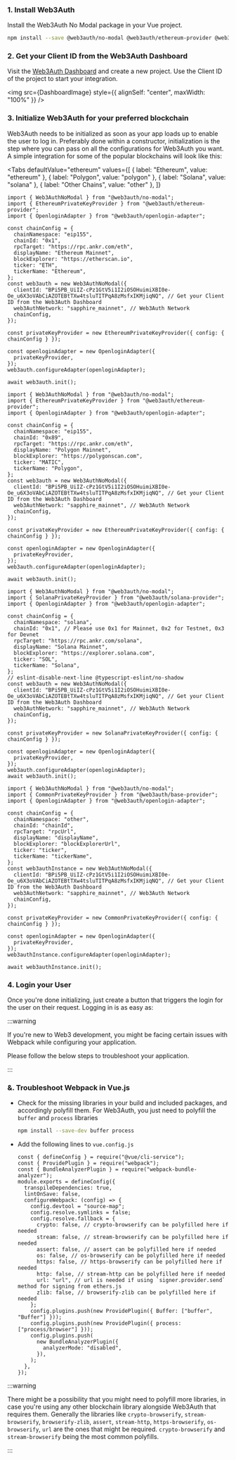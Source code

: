 
### 1. Install Web3Auth

Install the Web3Auth No Modal package in your Vue project.

```bash npm2yarn
npm install --save @web3auth/no-modal @web3auth/ethereum-provider @web3auth/openlogin-adapter @web3auth/solana-provider @web3auth/base-provider
```

### 2. Get your Client ID from the Web3Auth Dashboard

Visit the [Web3Auth Dashboard](https://dashboard.web3auth.io) and create a new project. Use the Client ID of the project to start your integration.

<img src={DashboardImage} style={{ alignSelf: "center", maxWidth: "100%" }} />

### 3. Initialize Web3Auth for your preferred blockchain

Web3Auth needs to be initialized as soon as your app loads up to enable the user to log in. Preferably done within a constructor, initialization is
the step where you can pass on all the configurations for Web3Auth you want. A simple integration for some of the popular blockchains will look like
this:

<Tabs
  defaultValue="ethereum"
  values={[
    { label: "Ethereum", value: "ethereum" },
    { label: "Polygon", value: "polygon" },
    { label: "Solana", value: "solana" },
    { label: "Other Chains", value: "other" },
  ]}
>

<TabItem value="ethereum">

```tsx
import { Web3AuthNoModal } from "@web3auth/no-modal";
import { EthereumPrivateKeyProvider } from "@web3auth/ethereum-provider";
import { OpenloginAdapter } from "@web3auth/openlogin-adapter";

const chainConfig = {
  chainNamespace: "eip155",
  chainId: "0x1",
  rpcTarget: "https://rpc.ankr.com/eth",
  displayName: "Ethereum Mainnet",
  blockExplorer: "https://etherscan.io",
  ticker: "ETH",
  tickerName: "Ethereum",
};
const web3auth = new Web3AuthNoModal({
  clientId: "BPi5PB_UiIZ-cPz1GtV5i1I2iOSOHuimiXBI0e-Oe_u6X3oVAbCiAZOTEBtTXw4tsluTITPqA8zMsfxIKMjiqNQ", // Get your Client ID from the Web3Auth Dashboard
  web3AuthNetwork: "sapphire_mainnet", // Web3Auth Network
  chainConfig,
});

const privateKeyProvider = new EthereumPrivateKeyProvider({ config: { chainConfig } });

const openloginAdapter = new OpenloginAdapter({
  privateKeyProvider,
});
web3auth.configureAdapter(openloginAdapter);

await web3auth.init();
```

</TabItem>

<TabItem value="polygon">

```tsx
import { Web3AuthNoModal } from "@web3auth/no-modal";
import { EthereumPrivateKeyProvider } from "@web3auth/ethereum-provider";
import { OpenloginAdapter } from "@web3auth/openlogin-adapter";

const chainConfig = {
  chainNamespace: "eip155",
  chainId: "0x89",
  rpcTarget: "https://rpc.ankr.com/eth",
  displayName: "Polygon Mainnet",
  blockExplorer: "https://polygonscan.com",
  ticker: "MATIC",
  tickerName: "Polygon",
};
const web3auth = new Web3AuthNoModal({
  clientId: "BPi5PB_UiIZ-cPz1GtV5i1I2iOSOHuimiXBI0e-Oe_u6X3oVAbCiAZOTEBtTXw4tsluTITPqA8zMsfxIKMjiqNQ", // Get your Client ID from the Web3Auth Dashboard
  web3AuthNetwork: "sapphire_mainnet", // Web3Auth Network
  chainConfig,
});

const privateKeyProvider = new EthereumPrivateKeyProvider({ config: { chainConfig } });

const openloginAdapter = new OpenloginAdapter({
  privateKeyProvider,
});
web3auth.configureAdapter(openloginAdapter);

await web3auth.init();
```

</TabItem>

<TabItem value="solana">

```tsx
import { Web3AuthNoModal } from "@web3auth/no-modal";
import { SolanaPrivateKeyProvider } from "@web3auth/solana-provider";
import { OpenloginAdapter } from "@web3auth/openlogin-adapter";

const chainConfig = {
  chainNamespace: "solana",
  chainId: "0x1", // Please use 0x1 for Mainnet, 0x2 for Testnet, 0x3 for Devnet
  rpcTarget: "https://rpc.ankr.com/solana",
  displayName: "Solana Mainnet",
  blockExplorer: "https://explorer.solana.com",
  ticker: "SOL",
  tickerName: "Solana",
};
// eslint-disable-next-line @typescript-eslint/no-shadow
const web3auth = new Web3AuthNoModal({
  clientId: "BPi5PB_UiIZ-cPz1GtV5i1I2iOSOHuimiXBI0e-Oe_u6X3oVAbCiAZOTEBtTXw4tsluTITPqA8zMsfxIKMjiqNQ", // Get your Client ID from the Web3Auth Dashboard
  web3AuthNetwork: "sapphire_mainnet", // Web3Auth Network
  chainConfig,
});

const privateKeyProvider = new SolanaPrivateKeyProvider({ config: { chainConfig } });

const openloginAdapter = new OpenloginAdapter({
  privateKeyProvider,
});
web3auth.configureAdapter(openloginAdapter);
await web3auth.init();
```

</TabItem>

<TabItem value="other">

```tsx
import { Web3AuthNoModal } from "@web3auth/no-modal";
import { CommonPrivateKeyProvider } from "@web3auth/base-provider";
import { OpenloginAdapter } from "@web3auth/openlogin-adapter";

const chainConfig = {
  chainNamespace: "other",
  chainId: "chainId",
  rpcTarget: "rpcUrl",
  displayName: "displayName",
  blockExplorer: "blockExplorerUrl",
  ticker: "ticker",
  tickerName: "tickerName",
};
const web3authInstance = new Web3AuthNoModal({
  clientId: "BPi5PB_UiIZ-cPz1GtV5i1I2iOSOHuimiXBI0e-Oe_u6X3oVAbCiAZOTEBtTXw4tsluTITPqA8zMsfxIKMjiqNQ", // Get your Client ID from the Web3Auth Dashboard
  web3AuthNetwork: "sapphire_mainnet", // Web3Auth Network
  chainConfig,
});

const privateKeyProvider = new CommonPrivateKeyProvider({ config: { chainConfig } });

const openloginAdapter = new OpenloginAdapter({
  privateKeyProvider,
});
web3authInstance.configureAdapter(openloginAdapter);

await web3authInstance.init();
```

</TabItem>

</Tabs>

### 4. Login your User

Once you're done initializing, just create a button that triggers the login for the user on their request. Logging in is as easy as:

<ConnectToExample />

:::warning

If you're new to Web3 development, you might be facing certain issues with Webpack while configuring your application.

Please follow the below steps to troubleshoot your application.

:::

### &. Troubleshoot Webpack in Vue.js

- Check for the missing libraries in your build and included packages, and accordingly polyfill them. For Web3Auth, you just need to polyfill the
  `buffer` and `process` libraries

  ```bash npm2yarn
  npm install --save-dev buffer process
  ```

- Add the following lines to `vue.config.js`

  ```tsx
  const { defineConfig } = require("@vue/cli-service");
  const { ProvidePlugin } = require("webpack");
  const { BundleAnalyzerPlugin } = require("webpack-bundle-analyzer");
  module.exports = defineConfig({
    transpileDependencies: true,
    lintOnSave: false,
    configureWebpack: (config) => {
      config.devtool = "source-map";
      config.resolve.symlinks = false;
      config.resolve.fallback = {
        crypto: false, // crypto-browserify can be polyfilled here if needed
        stream: false, // stream-browserify can be polyfilled here if needed
        assert: false, // assert can be polyfilled here if needed
        os: false, // os-browserify can be polyfilled here if needed
        https: false, // https-browserify can be polyfilled here if needed
        http: false, // stream-http can be polyfilled here if needed
        url: "url", // url is needed if using `signer.provider.send` method for signing from ethers.js
        zlib: false, // browserify-zlib can be polyfilled here if needed
      };
      config.plugins.push(new ProvidePlugin({ Buffer: ["buffer", "Buffer"] }));
      config.plugins.push(new ProvidePlugin({ process: ["process/browser"] }));
      config.plugins.push(
        new BundleAnalyzerPlugin({
          analyzerMode: "disabled",
        }),
      );
    },
  });
  ```

:::warning

There might be a possibility that you might need to polyfill more libraries, in case you're using any other blockchain library alongside Web3Auth that
requires them. Generally the libraries like `crypto-browserify`, `stream-browserify`, `browserify-zlib`, `assert`, `stream-http`, `https-browserify`,
`os-browserify`, `url` are the ones that might be required. `crypto-browserify` and `stream-browserify` being the most common polyfills.

:::
